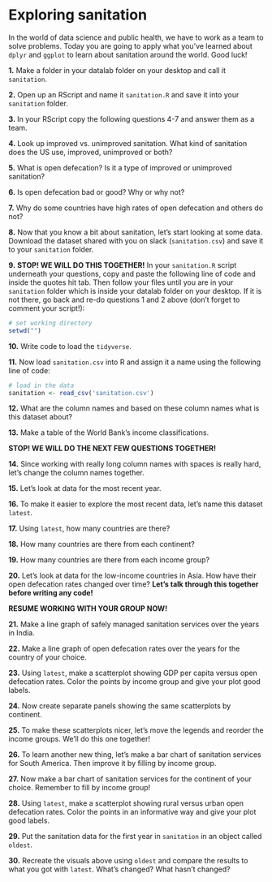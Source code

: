 # Exploring sanitation 

In the world of data science and public health, we have to work as a team to solve problems. Today you are going to apply what you've learned about `dplyr` and `ggplot` to learn about sanitation around the world. Good luck!

**1.** Make a folder in your datalab folder on your desktop and call it `sanitation`.

**2.** Open up an RScript and name it `sanitation.R` and save it into your `sanitation` folder.

**3.** In your RScript copy the following questions 4-7 and answer them as a team.

**4.** Look up improved vs. unimproved sanitation. What kind of sanitation does the US use, improved, unimproved or both?

**5.** What is open defecation?  Is it a type of improved or unimproved sanitation?

**6.** Is open defecation bad or good? Why or why not?

**7.** Why do some countries have high rates of open defecation and others do not?

**8.** Now that you know a bit about sanitation, let's start looking at some data. Download the dataset shared with you on slack (`sanitation.csv`) and save it to your `sanitation` folder.

**9.** **STOP! WE WILL DO THIS TOGETHER!** In your `sanitation.R` script underneath your questions, copy and paste the following line of code and inside the quotes hit tab. Then follow your files until you are in your `sanitation` folder which is inside your datalab folder on your desktop. If it is not there, go back and re-do questions 1 and 2 above (don't forget to comment your script!):

```r
# set working directory
setwd("")
```

**10.** Write code to load the `tidyverse`.

**11.** Now load `sanitation.csv` into R and assign it a name using the following line of code:

```r
# load in the data
sanitation <- read_csv('sanitation.csv')
```

**12.** What are the column names and based on these column names what is this dataset about? 

**13.** Make a table of the World Bank's income classifications.

**STOP! WE WILL DO THE NEXT FEW QUESTIONS TOGETHER!**

**14.** Since working with really long column names with spaces is really hard, let's change the column names together.

**15.** Let's look at data for the most recent year. 

**16.** To make it easier to explore the most recent data, let's name this dataset `latest`. 

**17.** Using `latest`, how many countries are there? 

**18.** How many countries are there from each continent?

**19.** How many countries are there from each income group?

**20.** Let's look at data for the low-income countries in Asia. How have their open defecation rates changed over time? **Let's talk through this together before writing any code!**

**RESUME WORKING WITH YOUR GROUP NOW!**

**21.** Make a line graph of safely managed sanitation services over the years in India.

**22.** Make a line graph of open defecation rates over the years for the country of your choice.

**23.** Using `latest`, make a scatterplot showing GDP per capita versus open defecation rates. Color the points by income group and give your plot good labels.

**24.** Now create separate panels showing the same scatterplots by continent.

**25.** To make these scatterplots nicer, let's move the legends and reorder the income groups. We'll do this one together!

**26.** To learn another new thing, let's make a bar chart of sanitation services for South America. Then improve it by filling by income group.

**27.** Now make a bar chart of sanitation services for the continent of your choice. Remember to fill by income group!

**28.** Using `latest`, make a scatterplot showing rural versus urban open defecation rates. Color the points in an informative way and give your plot good labels.

**29.** Put the sanitation data for the first year in `sanitation` in an object called `oldest`.

**30.** Recreate the visuals above using `oldest` and compare the results to what you got with `latest`. What's changed? What hasn't changed?

